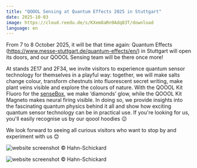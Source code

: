 ```yaml
---
title: "QOOOL Sensing at Quantum Effects 2025 in Stuttgart"
date: 2025-10-03
image: https://cloud.reedu.de/s/KXem8aRn9Adq83T/download
language: en
---
```


From 7 to 8 October 2025, it will be that time again: Quantum Effects (https://www.messe-stuttgart.de/quantum-effects/en/) in Stuttgart will open its doors, and our QOOOL Sensing team will be there once more! 

At stands 2E17 and 2F34, we invite visitors to experience quantum sensor technology for themselves in a playful way: together, we will make salts change colour, transform chestnuts into fluorescent secret writing, make plant veins visible and explore the colours of nature. With the QOOOL Kit Fluoro for the [senseBox](https://sensebox.de/en/), we make ‘diamonds’ glow, while the QOOOL Kit Magneto makes neural firing visible. In doing so, we provide insights into the fascinating quantum physics behind it all and show how exciting quantum sensor technology can be in practical use. If you're looking for us, you'll easily recognise us by our qoool hoodies 😉 

We look forward to seeing all curious visitors who want to stop by and experiment with us 😊

![website screenshot](https://cloud.reedu.de/s/KXem8aRn9Adq83T/download)
© Hahn-Schickard

![website screenshot](https://cloud.reedu.de/s/TCQGXRxbppZfx2g/download)
© Hahn-Schickard






